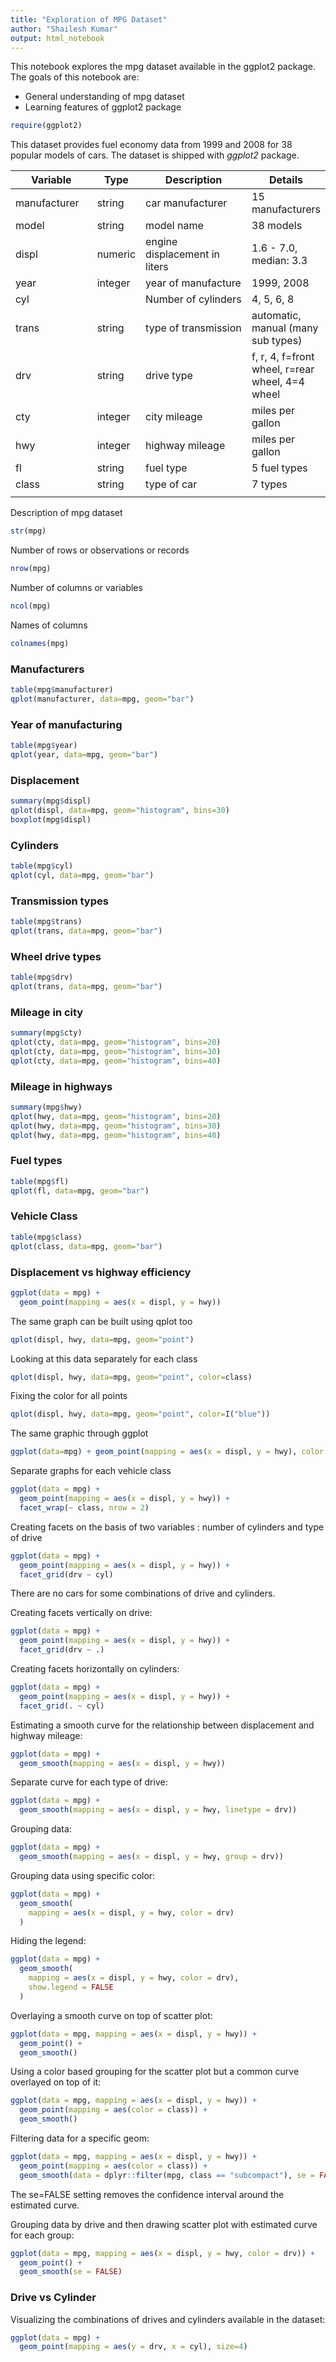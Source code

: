 ```yaml
---
title: "Exploration of MPG Dataset"
author: "Shailesh Kumar"
output: html_notebook
---
```


This notebook explores the mpg dataset available in the ggplot2 package. 
The goals of this notebook are:

* General understanding of mpg dataset
* Learning features of ggplot2 package

```r
require(ggplot2)
```
This dataset provides fuel economy data from 1999 and 2008 for 
38 popular models of cars. The dataset is shipped with *ggplot2* package.

| Variable | Type | Description | Details | 
|----------|------|-------------|---------|
| manufacturer | string | car manufacturer | 15 manufacturers |
| model | string |model name | 38 models |
| displ | numeric | engine displacement in liters| 1.6 - 7.0, median: 3.3 |
| year | integer | year of manufacture | 1999, 2008 |
| cyl |  | Number of cylinders | 4, 5, 6, 8 | 
| trans| string | type of transmission | automatic, manual (many sub types) |
| drv | string | drive type | f, r, 4, f=front wheel, r=rear wheel, 4=4 wheel|
| cty | integer | city mileage | miles per gallon |
| hwy | integer | highway mileage | miles per gallon |
| fl | string | fuel type | 5 fuel types |
| class | string | type of car | 7 types | 
| |||

Description of mpg dataset
```r
str(mpg)
```

Number of rows or observations or records
```r
nrow(mpg)
```

Number of columns or variables
```r
ncol(mpg)
```

Names of columns
```r
colnames(mpg)
```

### Manufacturers
```r
table(mpg$manufacturer)
qplot(manufacturer, data=mpg, geom="bar")
```

### Year of manufacturing
```r
table(mpg$year)
qplot(year, data=mpg, geom="bar")
```


### Displacement
```r
summary(mpg$displ)
qplot(displ, data=mpg, geom="histogram", bins=30)
boxplot(mpg$displ)
```

### Cylinders
```r
table(mpg$cyl)
qplot(cyl, data=mpg, geom="bar")
```

### Transmission types
```r
table(mpg$trans)
qplot(trans, data=mpg, geom="bar")
```

### Wheel drive types
```r
table(mpg$drv)
qplot(trans, data=mpg, geom="bar")
```

### Mileage in city

```r
summary(mpg$cty)
qplot(cty, data=mpg, geom="histogram", bins=20)
qplot(cty, data=mpg, geom="histogram", bins=30)
qplot(cty, data=mpg, geom="histogram", bins=40)
```

### Mileage in highways
```r
summary(mpg$hwy)
qplot(hwy, data=mpg, geom="histogram", bins=20)
qplot(hwy, data=mpg, geom="histogram", bins=30)
qplot(hwy, data=mpg, geom="histogram", bins=40)
```

### Fuel types
```r
table(mpg$fl)
qplot(fl, data=mpg, geom="bar")
```

### Vehicle Class
```r
table(mpg$class)
qplot(class, data=mpg, geom="bar")
```

### Displacement vs highway efficiency
```r
ggplot(data = mpg) + 
  geom_point(mapping = aes(x = displ, y = hwy))
```

The same graph can be built using qplot too
```r
qplot(displ, hwy, data=mpg, geom="point")
```

Looking at this data separately for each class
```r
qplot(displ, hwy, data=mpg, geom="point", color=class)
```

Fixing the color for all points
```r
qplot(displ, hwy, data=mpg, geom="point", color=I("blue"))
```

The same graphic through ggplot
```r
ggplot(data=mpg) + geom_point(mapping = aes(x = displ, y = hwy), color = "blue")
```


Separate graphs for each vehicle class
```r
ggplot(data = mpg) + 
  geom_point(mapping = aes(x = displ, y = hwy)) +
  facet_wrap(~ class, nrow = 2)
```

Creating facets on the basis of two variables : number of cylinders and
type of drive
```r
ggplot(data = mpg) + 
  geom_point(mapping = aes(x = displ, y = hwy)) +
  facet_grid(drv ~ cyl)
```

There are no cars for some combinations of drive and cylinders. 

Creating facets vertically on drive:
```r
ggplot(data = mpg) + 
  geom_point(mapping = aes(x = displ, y = hwy)) +
  facet_grid(drv ~ .)
```

Creating facets horizontally on cylinders:
```r
ggplot(data = mpg) + 
  geom_point(mapping = aes(x = displ, y = hwy)) +
  facet_grid(. ~ cyl)
```


Estimating a smooth curve for the relationship between displacement and
highway mileage:

```r
ggplot(data = mpg) + 
  geom_smooth(mapping = aes(x = displ, y = hwy))
```

Separate curve for each type of drive:
```r
ggplot(data = mpg) + 
  geom_smooth(mapping = aes(x = displ, y = hwy, linetype = drv))
```

Grouping data:
```r
ggplot(data = mpg) +
  geom_smooth(mapping = aes(x = displ, y = hwy, group = drv))
```

Grouping data using specific color:

```r
ggplot(data = mpg) +
  geom_smooth(
    mapping = aes(x = displ, y = hwy, color = drv)
  )
```

Hiding the legend:
```r
ggplot(data = mpg) +
  geom_smooth(
    mapping = aes(x = displ, y = hwy, color = drv),
    show.legend = FALSE
  )
```

Overlaying a smooth curve on top of scatter plot:
```r
ggplot(data = mpg, mapping = aes(x = displ, y = hwy)) + 
  geom_point() +
  geom_smooth()
```

Using a color based grouping for the scatter plot but a common
curve overlayed on top of it:
```r
ggplot(data = mpg, mapping = aes(x = displ, y = hwy)) + 
  geom_point(mapping = aes(color = class)) + 
  geom_smooth()
```

Filtering data for a specific geom:
```r
ggplot(data = mpg, mapping = aes(x = displ, y = hwy)) + 
  geom_point(mapping = aes(color = class)) + 
  geom_smooth(data = dplyr::filter(mpg, class == "subcompact"), se = FALSE)
```
The se=FALSE setting removes the confidence interval around the
estimated curve.

Grouping data by drive and then drawing scatter plot with estimated curve
for each group:
```r
ggplot(data = mpg, mapping = aes(x = displ, y = hwy, color = drv)) + 
  geom_point() + 
  geom_smooth(se = FALSE)
```

### Drive vs Cylinder

Visualizing the combinations of drives and cylinders available in the dataset:

```r
ggplot(data = mpg) + 
  geom_point(mapping = aes(y = drv, x = cyl), size=4)
```

